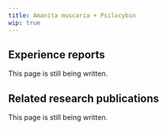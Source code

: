 ---
title: Amanita muscaria + Psilocybin
wip: true
---

## Experience reports

This page is still being written.

## Related research publications

This page is still being written.

